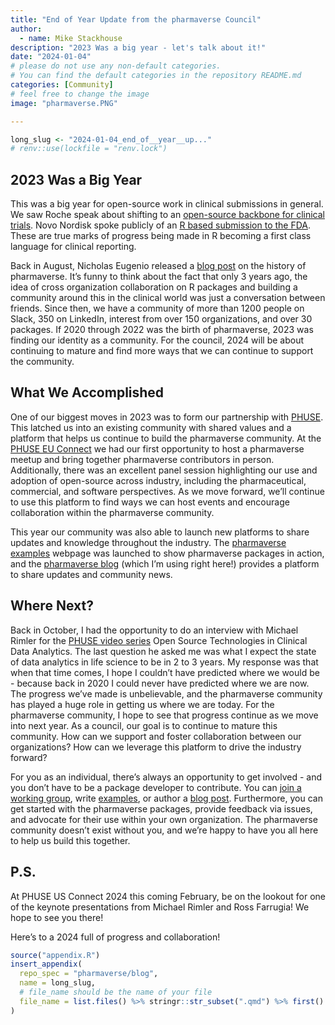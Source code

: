 ```yaml
---
title: "End of Year Update from the pharmaverse Council"
author:
  - name: Mike Stackhouse
description: "2023 Was a big year - let's talk about it!"
date: "2024-01-04"
# please do not use any non-default categories.
# You can find the default categories in the repository README.md
categories: [Community]
# feel free to change the image
image: "pharmaverse.PNG"

---
```


<!--------------- typical setup ----------------->

```r
long_slug <- "2024-01-04_end_of__year__up..."
# renv::use(lockfile = "renv.lock")
```

<!--------------- post begins here ----------------->

## 2023 Was a Big Year

This was a big year for open-source work in clinical submissions in general. We saw Roche speak about shifting to an [open-source backbone for clinical trials](https://www.youtube.com/watch?v=nqJsLSLd39A). Novo Nordisk spoke publicly of an [R based submission to the FDA](https://www.youtube.com/watch?v=t33dS17QHuA). These are true marks of progress being made in R becoming a first class language for clinical reporting. 

Back in August, Nicholas Eugenio released a [blog post](https://pharmaverse.github.io/blog/posts/2023-10-10_pharmaverse_story/pharmaverse_story.html) on the history of pharmaverse. It's funny to think about the fact that only 3 years ago, the idea of cross organization collaboration on R packages and building a community around this in the clinical world was just a conversation between friends. Since then, we have a community of more than 1200 people on Slack, 350 on LinkedIn, interest from over 150 organizations, and over 30 packages. If 2020 through 2022 was the birth of pharmaverse, 2023 was finding our identity as a community. For the council, 2024 will be about continuing to mature and find more ways that we can continue to support the community.

## What We Accomplished

One of our biggest moves in 2023 was to form our partnership with [PHUSE](https://phuse.global/PHUSE_Open_Source_Technology). This latched us into an existing community with shared values and a platform that helps us continue to build the pharmaverse community. At the [PHUSE EU Connect](https://www.phuse-events.org/attend/frontend/reg/thome.csp?pageID=11403&eventID=19&traceRedir=2) we had our first opportunity to host a pharmaverse meetup and bring together pharmaverse contributors in person. Additionally, there was an excellent panel session highlighting our use and adoption of open-source across industry, including the pharmaceutical, commercial, and software perspectives. As we move forward, we'll continue to use this platform to find ways we can host events and encourage collaboration within the pharmaverse community.

This year our community was also able to launch new platforms to share updates and knowledge throughout the industry. The [pharmaverse examples](https://pharmaverse.github.io/examples/) webpage was launched to show pharmaverse packages in action, and the [pharmaverse blog](https://pharmaverse.github.io/blog/) (which I'm using right here!) provides a platform to share updates and community news. 

## Where Next? 

Back in October, I had the opportunity to do an interview with Michael Rimler for the [PHUSE video series](https://youtu.be/F3vehIoJgdA?si=80p0pKobZqjlXChj) Open Source Technologies in Clinical Data Analytics. The last question he asked me was what I expect the state of data analytics in life science to be in 2 to 3 years. My response was that when that time comes, I hope I couldn't have predicted where we would be - because back in 2020 I could never have predicted where we are now. The progress we've made is unbelievable, and the pharmaverse community has played a huge role in getting us where we are today. For the pharmaverse community, I hope to see that progress continue as we move into next year. As a council, our goal is to continue to mature this community. How can we support and foster collaboration between our organizations? How can we leverage this platform to drive the industry forward?  

For you as an individual, there's always an opportunity to get involved - and you don't have to be a package developer to contribute. You can [join a working group](https://pharmaverse.org/contribute/wg/), write [examples](https://github.com/pharmaverse/examples), or author a [blog post](https://github.com/pharmaverse/blog). Furthermore, you can get started with the pharmaverse packages, provide feedback via issues, and advocate for their use within your own organization. The pharmaverse community doesn't exist without you, and we're happy to have you all here to help us build this together.

## P.S.

At PHUSE US Connect 2024 this coming February, be on the lookout for one of the keynote presentations from Michael Rimler and Ross Farrugia! We hope to see you there! 

Here's to a 2024 full of progress and collaboration! 

<!--------------- appendices go here ----------------->

```r
source("appendix.R")
insert_appendix(
  repo_spec = "pharmaverse/blog",
  name = long_slug,
  # file_name should be the name of your file
  file_name = list.files() %>% stringr::str_subset(".qmd") %>% first()
)
```
